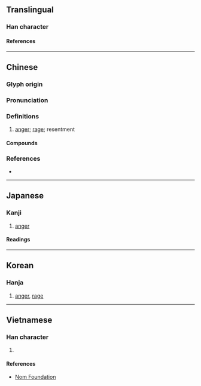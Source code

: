 {{character info/new}}
==Translingual==

===Han character===
{{Han char|rn=61|rad=心|as=06|sn=10|four=40331|canj=GGP|ids=⿱圭心}}

====References====
{{Han ref|kx=0384.240|dkj=10566|dj=0715.070|hdz=42289.060|uh=605A}}

----

==Chinese==
{{zh-forms}}

===Glyph origin===
{{Han etym}}

===Pronunciation===
{{zh-pron
|m=huì
|c=wai3,wai6,waai6
|mc=y
|oc=y
|cat=
}}

===Definitions===
{{zh-hanzi}}

# {{lb|zh|literary}} [[anger]]; [[rage]]; resentment

====Compounds====
{{zh-der|大恚|忿恚|怫恚|恚怒|恚恨|恚憤|恚望|恚礙|慍恚|憤恚|瞋恚}}

===References===
* {{R:yue:Hanzi}}

----

==Japanese==

===Kanji===
{{ja-kanji|grade=|rs=心06}}

# [[anger]]

====Readings====
{{ja-readings
|on=い
|kun=いかる
}}

----

==Korean==

===Hanja===
{{ko-hanja|에}}

# [[anger]], [[rage]]

----

==Vietnamese==

===Han character===
{{vi-readings|rs=心06|reading=[[huệ]], [[khuê]]}}

# {{rfdef|vi|sort=心06}}

====References====
* [http://nomfoundation.org/common/nom_details.php?codepoint=605a Nom Foundation]